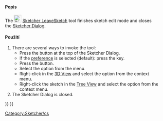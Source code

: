 <languages/>

{{Docnav
|[[Sketcher_MirrorSketch|Mirror Sketch]]
|[[Sketcher_ViewSketch|Align View to Sketch]]
|[[Sketcher_Workbench|Sketcher]]
|IconL=Sketcher_MirrorSketch.svg
|IconR=Sketcher_ViewSketch.svg
|IconC=Workbench_Sketcher.svg
}}

<div class="mw-translate-fuzzy">
{{GuiCommand/cs|Name=Sketcher LeaveSketch|Name/cs=Sketcher LeaveSketch|Workbenches=[[Sketcher Workbench/cs|Sketcher]], [[PartDesign Workbench/cs|PartDesign]]|MenuLocation=Sketch → Leave sketch|}}
</div>

<span id="Description"></span>
<div class="mw-translate-fuzzy">
====Popis====
</div>

The [[Image:Sketcher_LeaveSketch.svg|24px]] [[Sketcher_LeaveSketch|Sketcher LeaveSketch]] tool finishes sketch edit mode and closes the [[Sketcher_Dialog|Sketcher Dialog]].

<span id="Usage"></span>
<div class="mw-translate-fuzzy">
====Použití====
</div>

# There are several ways to invoke the tool:
#* Press the {{Button|Close}} button at the top of the Sketcher Dialog.
#* If the {{MenuCommand|Esc key can leave sketch edit mode}} [[Sketcher_Preferences#General|preference]] is selected (default): press the {{KEY|Esc}} key.
#* Press the {{Button|[[Image:Sketcher_LeaveSketch.svg|16px]] [[Sketcher_LeaveSketch|Leave Sketch]]}} button.
#* Select the {{MenuCommand|Sketch → [[Image:Sketcher_LeaveSketch.svg|16px]] Leave Sketch}} option from the menu.
#* Right-click in the [[3D_View|3D View]] and select the {{MenuCommand|[[Image:Sketcher_LeaveSketch.svg|16px]] Leave Sketch}} option from the context menu.
#* Right-click the sketch in the [[Tree_View|Tree View]] and select the {{MenuCommand|Finish Editing}} option from the context menu.
# The Sketcher Dialog is closed.


<div class="mw-translate-fuzzy">
[[Category:Sketcher/cs]]
</div>

{{Sketcher_Tools_navi{{#translation:}}}}
{{Userdocnavi{{#translation:}}}}
